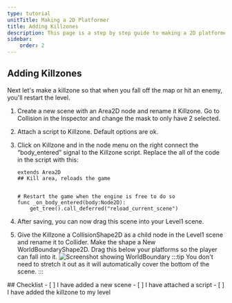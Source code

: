 ```yaml
---
type: tutorial
unitTitle: Making a 2D Platformer
title: Adding Killzones
description: This page is a step by step guide to making a 2D platformer
sidebar:
    order: 2
---
```



## Adding Killzones

Next let's make a killzone so that when you fall off the map or hit an enemy, you'll restart the level.

<Steps>

1. Create a new scene with an Area2D node and rename it Killzone. Go to Collision in the Inspector and change the mask to only have 2 selected. 

2. Attach a script to Killzone. Default options are ok.

3. Click on Killzone and in the node menu on the right connect the “body_entered” signal to the Killzone script. Replace the all of the code in the script with this:
	```gdscript
	extends Area2D
	## Kill area, reloads the game


	# Restart the game when the engine is free to do so
	func _on_body_entered(body:Node2D):
		get_tree().call_deferred("reload_current_scene")

	```

4. After saving, you can now drag this scene into your Level1 scene. 

5. Give the Killzone a CollisionShape2D as a child node in the Level1 scene and rename it to Collider. Make the shape a New WorldBoundaryShape2D. Drag this below your platforms so the player can fall into it. ![Screenshot showing WorldBoundary](/src/assets/godot/2DPlatformer/screenshot10.png)
	:::tip
	You don't need to stretch it out as it will automatically cover the bottom of the scene.
	:::

</Steps>

<Box>
## Checklist
<Checklist>
- [ ] I have added a new scene
- [ ] I have attached a script
- [ ] I have added the killzone to my level
</Checklist>
</Box>
